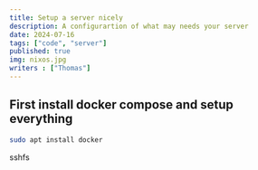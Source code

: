 ---
title: Setup a server nicely
description: A configurartion of what may needs your server
date: 2024-07-16
tags: ["code", "server"]
published: true
img: nixos.jpg
writers : ["Thomas"]
---

## First install docker compose and setup everything

```sh
sudo apt install docker
````
sshfs

